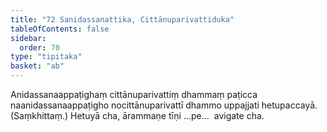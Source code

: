 ```yaml
---
title: "72 Sanidassanattika, Cittānuparivattiduka"
tableOfContents: false
sidebar:
  order: 70
type: "tipitaka"
basket: "ab"
---
```



<DynamicBreadcrumb />

<Division number="118">

<Paragraph number="285">
Anidassanaappaṭighaṃ cittānuparivattiṃ dhammaṃ paṭicca naanidassanaappaṭigho nocittānuparivattī dhammo uppajjati hetupaccayā. (Saṃkhittaṃ.)
</Paragraph>

<Paragraph number="286">
Hetuyā cha, ārammaṇe tīṇi …pe…  avigate cha.
</Paragraph>
</Division>